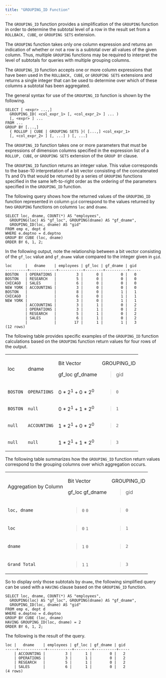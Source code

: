 ```yaml
---
title: "GROUPING_ID Function"
---
```


The `GROUPING_ID` function provides a simplification of the `GROUPING` function in order to determine the subtotal level of a row in the result set from a `ROLLBACK, CUBE`, or `GROUPING SETS` extension.

The `GROUPING` function takes only one column expression and returns an indication of whether or not a row is a subtotal over all values of the given column. Thus, multiple `GROUPING` functions may be required to interpret the level of subtotals for queries with multiple grouping columns.

The `GROUPING_ID` function accepts one or more column expressions that have been used in the `ROLLBACK, CUBE`, or `GROUPING SETS` extensions and returns a single integer that can be used to determine over which of these columns a subtotal has been aggregated.

The general syntax for use of the `GROUPING_ID` function is shown by the following.

``` text
SELECT [ <expr> ...,]
  GROUPING_ID( <col_expr_1> [, <col_expr_2> ] ... )
  [, <expr> ] ...
FROM ...
GROUP BY [...,]
  { ROLLUP | CUBE | GROUPING SETS }( [...,] <col_expr_1>
  [, <col_expr_2> ] [, ...] ) [, ...]
```

The `GROUPING_ID` function takes one or more parameters that must be expressions of dimension columns specified in the expression list of a `ROLLUP, CUBE`, or `GROUPING SETS` extension of the `GROUP BY` clause.

The `GROUPING_ID` function returns an integer value. This value corresponds to the base-10 interpretation of a bit vector consisting of the concatenated 1’s and 0’s that would be returned by a series of `GROUPING` functions specified in the same left-to-right order as the ordering of the parameters specified in the `GROUPING_ID` function.

The following query shows how the returned values of the `GROUPING_ID` function represented in column `gid` correspond to the values returned by two `GROUPING` functions on columns `loc` and `dname`.

``` text
SELECT loc, dname, COUNT(*) AS "employees",
  GROUPING(loc) AS "gf_loc", GROUPING(dname) AS "gf_dname",
  GROUPING_ID(loc, dname) AS "gid"
FROM emp e, dept d
WHERE e.deptno = d.deptno
GROUP BY CUBE (loc, dname)
ORDER BY 6, 1, 2;
```

In the following output, note the relationship between a bit vector consisting of the `gf_loc` value and `gf_dname` value compared to the integer given in `gid`.

``` text
loc      |   dname    | employees | gf_loc | gf_dname | gid
----------+------------+-----------+--------+----------+-----
BOSTON   | OPERATIONS |         3 |      0 |        0 |   0
BOSTON   | RESEARCH   |         5 |      0 |        0 |   0
CHICAGO  | SALES      |         6 |      0 |        0 |   0
NEW YORK | ACCOUNTING |         3 |      0 |        0 |   0
BOSTON   |            |         8 |      0 |        1 |   1
CHICAGO  |            |         6 |      0 |        1 |   1
NEW YORK |            |         3 |      0 |        1 |   1
         | ACCOUNTING |         3 |      1 |        0 |   2
         | OPERATIONS |         3 |      1 |        0 |   2
         | RESEARCH   |         5 |      1 |        0 |   2
         | SALES      |         6 |      1 |        0 |   2
         |            |        17 |      1 |        1 |   3
(12 rows)
```

The following table provides specific examples of the `GROUPING_ID` function calculations based on the `GROUPING` function return values for four rows of the output.

<table>
<tbody>
<tr class="odd">
<td><p>loc</p></td>
<td><p>dname</p></td>
<td><p>Bit Vector</p>
<p>gf_loc gf_dname</p></td>
<td><p>GROUPING_ID</p>
<blockquote>
<p>gid</p>
</blockquote></td>
</tr>
<tr class="even">
<td><code>BOSTON</code></td>
<td><code>OPERATIONS</code></td>
<td>0 * 2<sup>1</sup> + 0 * 2<sup>0</sup></td>
<td><blockquote>
<p><code>0</code></p>
</blockquote></td>
</tr>
<tr class="odd">
<td><code>BOSTON</code></td>
<td><code>null</code></td>
<td>0 * 2<sup>1</sup> + 1 * 2<sup>0</sup></td>
<td><blockquote>
<p><code>1</code></p>
</blockquote></td>
</tr>
<tr class="even">
<td><code>null</code></td>
<td><code>ACCOUNTING</code></td>
<td>1 * 2<sup>1</sup> + 0 * 2<sup>0</sup></td>
<td><blockquote>
<p><code>2</code></p>
</blockquote></td>
</tr>
<tr class="odd">
<td><code>null</code></td>
<td><code>null</code></td>
<td>1 * 2<sup>1</sup> + 1 * 2<sup>0</sup></td>
<td><blockquote>
<p><code>3</code></p>
</blockquote></td>
</tr>
</tbody>
</table>

The following table summarizes how the `GROUPING_ID` function return values correspond to the grouping columns over which aggregation occurs.

<table>
<tbody>
<tr class="odd">
<td><p>Aggregation by Column</p></td>
<td><p>Bit Vector</p>
<p>gf_loc gf_dname</p></td>
<td><p>GROUPING_ID</p>
<blockquote>
<p>gid</p>
</blockquote></td>
</tr>
<tr class="even">
<td><code>loc, dname</code></td>
<td><blockquote>
<p><code>0</code> <code>0</code></p>
</blockquote></td>
<td><blockquote>
<p><code>0</code></p>
</blockquote></td>
</tr>
<tr class="odd">
<td><code>loc</code></td>
<td><blockquote>
<p><code>0</code> <code>1</code></p>
</blockquote></td>
<td><blockquote>
<p><code>1</code></p>
</blockquote></td>
</tr>
<tr class="even">
<td><code>dname</code></td>
<td><blockquote>
<p><code>1</code> <code>0</code></p>
</blockquote></td>
<td><blockquote>
<p><code>2</code></p>
</blockquote></td>
</tr>
<tr class="odd">
<td><code>Grand Total</code></td>
<td><blockquote>
<p><code>1</code> <code>1</code></p>
</blockquote></td>
<td><blockquote>
<p><code>3</code></p>
</blockquote></td>
</tr>
</tbody>
</table>

So to display only those subtotals by `dname`, the following simplified query can be used with a `HAVING` clause based on the `GROUPING_ID` function.

``` text
SELECT loc, dname, COUNT(*) AS "employees",
  GROUPING(loc) AS "gf_loc", GROUPING(dname) AS "gf_dname",
  GROUPING_ID(loc, dname) AS "gid"
FROM emp e, dept d
WHERE e.deptno = d.deptno
GROUP BY CUBE (loc, dname)
HAVING GROUPING_ID(loc, dname) = 2
ORDER BY 6, 1, 2;
```

The following is the result of the query.

``` text
loc |   dname    | employees | gf_loc | gf_dname | gid
-----+------------+-----------+--------+----------+-----
    | ACCOUNTING |         3 |      1 |        0 |   2
    | OPERATIONS |         3 |      1 |        0 |   2
    | RESEARCH   |         5 |      1 |        0 |   2
    | SALES      |         6 |      1 |        0 |   2
(4 rows)
```
